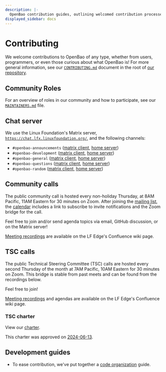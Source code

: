 ```yaml
---
description: |-
  OpenBao contribution guides, outlining welcomed contribution processes and providing an in-depth overview of the code base.
displayed_sidebar: docs
---
```


# Contributing

We welcome contributions to OpenBao of any type, whether from users,
programmers, or even those curious about what OpenBao is! For more
general information, see our [`CONTRIBUTING.md`](https://github.com/openbao/openbao/blob/main/CONTRIBUTING.md)
document in the root of [our repository](https://github.com/openbao/openbao).

## Community Roles

For an overview of roles in our community and how to participate, see our
[`MAINTAINERS.md`](https://github.com/openbao/openbao/blob/main/MAINTAINERS.md)
file.

## Chat server

We use the Linux Foundation's Matrix server,
[`https://chat.lfx.linuxfoundation.org/`](https://chat.lfx.linuxfoundation.org/),
and the following channels:

  - `#openbao-announcements` ([matrix client](https://matrix.to/#/#openbao-announcements:chat.lfx.linuxfoundation.org), [home server](https://chat.lfx.linuxfoundation.org/#/room/#openbao-announcements:chat.lfx.linuxfoundation.org))
  - `#openbao-development` ([matrix client](https://matrix.to/#/#openbao-development:chat.lfx.linuxfoundation.org), [home server](https://chat.lfx.linuxfoundation.org/#/room/#openbao-development:chat.lfx.linuxfoundation.org))
  - `#openbao-general` ([matrix client](https://matrix.to/#/#openbao-general:chat.lfx.linuxfoundation.org), [home server](https://chat.lfx.linuxfoundation.org/#/room/#openbao-general:chat.lfx.linuxfoundation.org))
  - `#openbao-questions` ([matrix client](https://matrix.to/#/#openbao-questions:chat.lfx.linuxfoundation.org), [home server](https://chat.lfx.linuxfoundation.org/#/room/#openbao-questions:chat.lfx.linuxfoundation.org))
  - `#openbao-random` ([matrix client](https://matrix.to/#/#openbao-random:chat.lfx.linuxfoundation.org), [home server](https://chat.lfx.linuxfoundation.org/#/room/#openbao-random:chat.lfx.linuxfoundation.org))

## Community calls

The public community call is hosted every non-holiday Thursday, at 8AM Pacific,
11AM Eastern for 30 minutes on Zoom. After joining the [mailing
list](https://lists.openssf.org/g/openbao), the [calendar](https://lists.openssf.org/g/openbao/calendar)
includes a link to subscribe to invite notifications and the Zoom bridge for
the call.

Feel free to join and/or send agenda topics via email, GitHub discussion, or
on the Matrix server!

[Meeting recordings](https://lf-edge.atlassian.net/wiki/spaces/OP/pages/15211863)
are available on the LF Edge's Confluence wiki page.

## TSC calls

The public Technical Steering Committee (TSC) calls are hosted every second
Thursday of the month at 7AM Pacific, 10AM Eastern for 30 minutes on Zoom.
This bridge is stable from past meets and can be found from the recordings
below.

Feel free to join!

[Meeting recordings](https://lf-edge.atlassian.net/wiki/spaces/OP/pages/15210975)
and agendas are available on the LF Edge's Confluence wiki page.

### TSC charter

View our [charter](pathname:///assets/OpenBao-Technical-Charter-Final-2024-05-08.pdf).

This charter was approved on [2024-06-13](https://lf-edge.atlassian.net/wiki/spaces/OP/pages/15211981/2024-06-13+OpenBao+TSC+Meeting).

## Development guides

 - To ease contribution, we've put together a [code organization](/docs/contributing/code-organization)
   guide.
